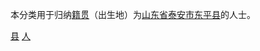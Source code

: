 {{Catnav|頁面分類|各種主題的頁面分類|依中国各省来作的分类|各地中国人|山东人|泰安人}}
{{Catnav|頁面分類|人物|各國人物|中国人|各地中国人|山东人|泰安人}}

本分类用于归纳[[籍贯|籍贯]]（出生地）为[[山东省|山东省]][[泰安市|泰安市]][[东平县|东平县]]的人士。

[[Category:泰安人|县]]
[[Category:东平县|人]]